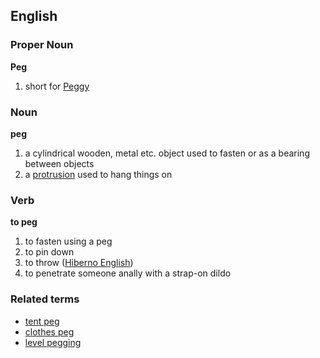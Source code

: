 ==English==
===Proper Noun===
'''Peg'''
#short for [[Peggy]]


===Noun===
'''peg'''
#a cylindrical wooden, metal etc. object used to fasten or as a bearing between objects
#a [[protrusion]] used to hang things on



===Verb===
'''to peg'''
#to fasten using a peg
#to pin down
#to throw ([[Hiberno English]])
#to penetrate someone anally with a strap-on dildo

===Related terms===
*[[tent peg]]
*[[clothes peg]]
*[[level pegging]]